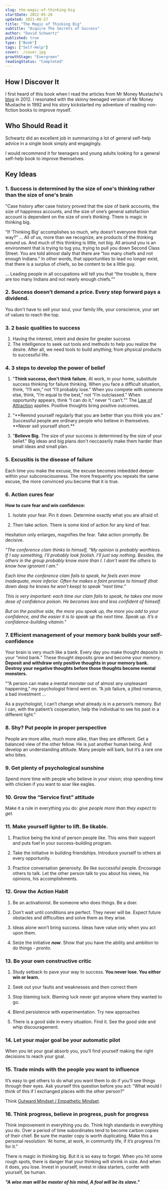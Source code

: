 ```yaml
---
slug: the-magic-of-thinking-big
startDate: 2012-05-28
updated: 2021-08-27
title: "The Magic of Thinking Big"
subtitle: "Acquire The Secrets of Success"
author: "David Schwartz"
published: true
type: ["Book"]
tags: ["Self-Help"]
cover: ./cover.jpg
growthStage: "Evergreen"
readingStatus: "Completed"
---
```


## How I Discover It

I first heard of this book when I read the articles from Mr Money Mustache's [blog](https://www.mrmoneymustache.com/2011/05/28/weekend-edition-the-magic-of-thinking-big/) in 2012. I resonated with the skinny teenaged version of Mr Money Mustache in 1992 and his story kickstarted my adventure of reading non-fiction books to improve myself.

## Who Should Read it

Schwartz did an excellent job in summarizing a lot of general self-help advice in a single book simply and engagingly.

I would recommend it for teenagers and young adults looking for a general self-help book to improve themselves.

## Key Ideas

### 1. Success is determined by the size of one's thinking rather than the size of one's brain

"Case history after case history proved that the size of bank accounts, the size of happiness accounts, and the size of one’s general satisfaction account is dependent on the size of one’s thinking. There is magic in thinking big.

“If ‘Thinking Big’ accomplishes so much, why doesn’t everyone think that way?” ... All of us, more than we recognize, are products of the thinking around us. And much of this thinking is little, not big. All around you is an environment that is trying to tug you, trying to pull you down Second Class Street. You are told almost daily that there are “too many chiefs and not enough Indians.” In other words, that opportunities to lead no longer exist, that there is a surplus of chiefs, so be content to be a little guy.

... Leading people in all occupations will tell you that “the trouble is, there are too many Indians and not nearly enough chiefs.”"

### 2. Success doesn’t demand a price. Every step forward pays a dividend.

You don't have to sell your soul, your family life, your conscience, your set of values to reach the top.

### 3. 2 basic qualities to success

1. Having the interest, intent and desire for greater success
2. The intelligence to seek out tools and methods to help you realize the desire. After all, we need tools to build anything; from physical products to successful life.

### 4. 3 steps to develop the power of belief

1. "**Think success, don’t think failure.** At work, in your home, substitute success thinking for failure thinking. When you face a difficult situation, think, “I’ll win,” not “I’ll probably lose.” When you compete with someone else, think, “I’m equal to the best,” not “I’m outclassed.” When opportunity appears, think “I can do it,” never “I can’t.”" The [Law of Attraction](<https://en.wikipedia.org/wiki/Law_of_attraction_(New_Thought)>) applies. Positive thoughts bring positive outcomes.

2. "**Remind yourself regularly that you are better than you think you are." Successful people are ordinary people who believe in themselves. **Never sell yourself short.\*\*

3. "**Believe Big.** The size of your success is determined by the size of your belief." Big ideas and big plans don't neccassrily make them harder than small ideas and small plan.

### 5. Excusitis is the disease of failure

Each time you make the excuse, the excuse becomes imbedded deeper within your subconsciousness. The more frequently you repeats the same excuse, the more convinced you become that it is true.

### 6. Action cures fear

**How to cure fear and win confidence:**

1. Isolate your fear. Pin it down. Determine exactly what you are afraid of.

2. Then take action. There is some kind of action for any kind of fear.

Hesitation only enlarges, magnifies the fear. Take action promptly. Be decisive.

_"The conference clam thinks to himself, “My opinion is probably worthless. If I say something, I’ll probably look foolish. I’ll just say nothing. Besides, the others in the group probably know more than I. I don’t want the others to know how ignorant I am.”_

_Each time the conference clam fails to speak, he feels even more inadequate, more inferior. Often he makes a faint promise to himself (that down deep he knows he won’t keep) to speak “next time.”_

_This is very important: each time our clam fails to speak, he takes one more dose of confidence poison. He becomes less and less confident of himself._

_But on the positive side, the more you speak up, the more you add to your confidence, and the easier it is to speak up the next time. Speak up. It’s a confidence-building vitamin."_

### 7. Efficient management of your memory bank builds your self-confidence

Your brain is very much like a bank. Every day you make thought deposits in your “mind bank.” These thought deposits grow and become your memory. **Deposit and withdraw only positive thoughts in your memory bank. Destroy your negative thoughts before those thoughts become mental monsters.**

"“A person can make a mental monster out of almost any unpleasant happening,” my psychologist friend went on. “A job failure, a jilted romance, a bad investment ...

As a psychologist, I can’t change what already is in a person’s memory. But I can, with the patient’s cooperation, help the individual to see his past in a different light."

### 8. Shy? Put people in proper perspective

People are more alike, much more alike, than they are different. Get a balanced view of the other fellow. He is just another human being. And develop an understanding attitude. Many people will bark, but it’s a rare one who bites.

### 9. Get plenty of psychological sunshine

Spend more time with people who believe in your vision; stop spending time with chicken if you want to soar like eagles.

### 10. Grow the “Service first” attitude

Make it a rule in everything you do: _give people more than they expect to get._

### 11. Make yourself lighter to lift. Be likable.

1. Practice being the kind of person people like. This wins their support and puts fuel in your success-building program.

2. Take the initiative in building friendships. Introduce yourself to others at every opportunity.

3. Practice conversation generosity. Be like successful people. Encourage others to talk. Let the other person talk to you about his views, his opinions, his accomplishments.

### 12. Grow the Action Habit

1. Be an activationist. Be someone who does things. Be a doer.

2. Don’t wait until conditions are perfect. They never will be. Expect future obstacles and difficulties and solve them as they arise.

3. Ideas alone won’t bring success. Ideas have value only when you act upon them.

4. Seize the initiative **_now_**. Show that you have the ability and ambition to do things - _pronto_.

### 13. Be your own constructive critic

1. Study setback to pave your way to success. **You never lose. You either win or learn.**

2. Seek out your faults and weaknesses and then correct them

3. Stop blaming luck. Blaming luck never got anyone where they wanted to go.

4. Blend persistence with experimentation. Try new approaches

5. There is a good side in every situation. Find it. See the good side and whip discouragement.

### 14. Let your major goal be your automatic pilot

When you let your goal absorb you, you’ll find yourself making the right decisions to reach your goal.

### 15. Trade minds with the people you want to influence

It’s easy to get others to do what you want them to do if you’ll see things through their eyes. Ask yourself this question before you act: “What would I think of this if I exchanged places with the other person?”

Think [Outward Mindset / Empathetic Mindset](/garden/better-mindsets#outward-mindset-vs-inward-mindset).

### 16. Think progress, believe in progress, push for progress

Think improvement in everything you do. Think high standards in everything you do. Over a period of time subordinates tend to become carbon copies of their chief. Be sure the master copy is worth duplicating. Make this a personal resolution: ‘At home, at work, in community life, if it’s progress I’m for it.”

There is magic in thinking big. But it is so easy to forget. When you hit some rough spots, there is danger that your thinking will shrink in size. And when it does, you lose. Invest in yourself, invest in idea starters, confer with yourself, be human.

**_"A wise man will be master of his mind, A fool will be its slave."_**
